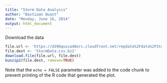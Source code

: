 ```yaml
---
title: "Storm Data Analysis"
author: "Bastiaan Quast"
date: "Monday, June 16, 2014"
output: html_document
---
```


Download the data

```r
file.url <- 'https://d396qusza40orc.cloudfront.net/repdata%2Fdata%2FStormData.csv.bz2'
file.dest <- 'StormData.csv.bz2'
download.file(file.url, file.dest)
bunzip2(file.dest, remove=TRUE)
```

Note that the `echo = FALSE` parameter was added to the code chunk to prevent printing of the R code that generated the plot.
